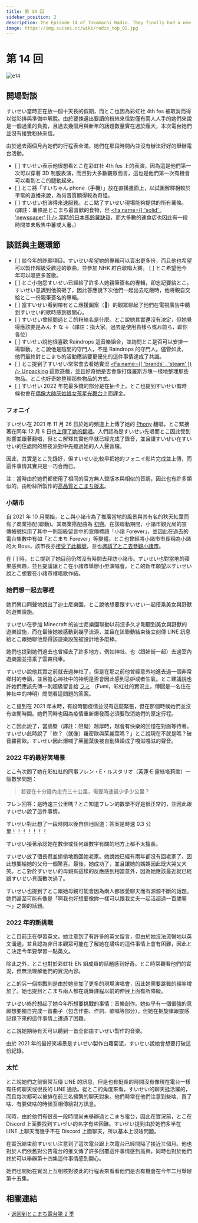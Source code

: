 ```yaml
---
title: 第 14 回
sidebar_position: 2
description: The Episode 14 of Tokomachi Radio. They finally had a new episode after nearly 3-month-long gap and had so much to talk about.
image: https://img.suisei.cc/wiki/radio_top_02.jpg
---
```



# 第 14 回

<Date D="2022-01-26" />

![e14](/img/radio/20220126.jpg)

> <YTLink Id="a4GYz0rcqyM" />

## 開場對談

すいせい當時正在放一個十天長的假期，而とこ也因為彩虹社 4th fes 被取消而得以從彩排與準備中解脫。由於要揀選出要讀的粉絲來信對僅有兩人人手的她們來說是一個過重的負擔，且過去幾個月與新年的話題數量實在過於龐大，本次電台她們並沒有接受粉絲來信。

由於過去兩個月內她們的行程表全滿，她們在那段時間內並沒有辦法好好的舉辦電台活動。

- [ <YTTime Id="a4GYz0rcqyM" Time="04:42" /> ] すいせい表示他很想看とこ在彩虹社 4th fes 上的表演，因為這是他們第一次可以穿著 3D 制服表演，而且對大多數觀眾而言，這也是他們第一次有機會可以看到とこ的腿動起來。
- [ <YTTime Id="a4GYz0rcqyM" Time="06:00" /> ] とこ將「すいちゃん phone（手機）」放在直播畫面上，以試圖解釋相較於平常的直播來說，為何音質顯得較為奇怪。
- [ <YTTime Id="a4GYz0rcqyM" Time="08:25" /> ] すいせい扮演得來速服務。とこ點了すいせい現場能夠提供的所有薯條。(譯註：薯條是とこまち最喜歡的食物，但 [<Fa name={[ 'solid' , 'newspaper' ]} /> 當時的日本馬鈴薯缺貨](https://news.yahoo.co.jp/articles/2c585d808338d4b914458f790f3fec7ca11e008a)，而大多數的速食店也因此有一段時間並未販售中薯或大薯。)

## 談話與主題環節

- [ <YTTime Id="a4GYz0rcqyM" Time="10:21" /> ] 談今年的許願項目。すいせい希望她的專輯可以賣出更多份，而且他也希望可以製作超級受歡迎的歌曲，並參加 NHK 紅白歌唱大賽。 [ <YTTime Id="a4GYz0rcqyM" Time="18:50" Desc="" /> ] とこ希望他今年可以唱更多首歌。
- [ <YTTime Id="a4GYz0rcqyM" Time="12:20" /> ] とこ小抱怨すいせい已經給了許多人她親筆簽名的專輯，卻忘記要給とこ。すいせい意識到他搞砸了，因此答應說下次他們一起出去吃飯時，他將親自交給とこ一份親筆簽名的專輯。
- [ <YTTime Id="a4GYz0rcqyM" Time="15:14" /> ] 當すいせい看到帶有とこ應援圖案（:tropical_drink:）的觀眾聊起了他們在電視廣告中聽到すいせい的歌時感到很開心。
- [ <YTTime Id="a4GYz0rcqyM" Time="15:50" /> ] すいせい曾經問過とこ的粉絲名是什麼。とこ說她其實還沒有決定，但她覺得應該要是みん ↑ な ↓（譯註：指大家。過去是使用貴樣ら或お前ら，即你各位）
- [ <YTTime Id="a4GYz0rcqyM" Time="17:40" /> ] すいせい說他很喜歡 Raindrops 這音樂組合，並詢問とこ是否可以安排一場聯動。とこ說他是陰間的守門人，不是 Raindrops 的守門人。儘管如此，他們最終對とこまち的活動應該要更優先的這件事情達成了共識。
- [ <YTTime Id="a4GYz0rcqyM" Time="20:00" /> ] とこ提到了すいせい常常會去看她實況 [<Fa name={[ 'brands' , 'steam' ]} /> Unpacking](https://store.steampowered.com/app/1135690/Unpacking/) 這款遊戲，並且好奇她是否會像打俄羅斯方塊一樣地整理那些物品。とこ也好奇她整理那些物品的方式。
- [ <YTTime Id="a4GYz0rcqyM" Time="59:07" /> ] すいせい 2022 年花最多錢的部分是在抽卡上。とこ也提到すいせい有時候也會在[偶像大師灰姑娘女孩星光舞台](https://en.wikipedia.org/wiki/The_Idolmaster_Cinderella_Girls:_Starlight_Stage)上面課金。

### フォニイ

> <YTTime Id="a4GYz0rcqyM" Time="22:05" Desc="とこまち討論フォニイ (Phony)" />

すいせい在 2021 年 11 月 26 日於她的頻道上上傳了她的 [<SNSIcon /> Phony](https://www.youtube.com/watch?v=N029UUlH1Dc) 翻唱。とこ緊接著在同年 12 月 8 日也[上傳了她的翻唱](https://www.youtube.com/watch?v=g_vV3bE3GNo)。人們認為是すいせい先唱而とこ因此受到影響並跟著翻唱，但とこ解釋其實他早就已經完成了錄音，並且讓すいせい在すいせい的住處開的熬夜派對中先聽過她的人人聲音檔。

因此，其實是とこ先錄好，但すいせい比較早把她的フォニイ影片完成並上傳，而這件事情其實只是一巧合而已。

注：當時由於她們都使用了相同的官方無人聲版本與相似的音調，因此也有許多類似的，由粉絲所製作的[高品質とこまち版本](https://www.youtube.com/watch?v=Do6onbPJOGE)。

### 小諸市

> <YTTime Id="a4GYz0rcqyM" Time="24:25" Desc="とこ想要有一天去小諸市參觀" />

自 2021 年 10 月開始，とこ與小諸市為了推廣當地的風景與其有名的秋天紅葉而有了商業搭配(聯動)。其商業搭配曲為 [<SNSIcon /> 初戀](https://www.youtube.com/watch?v=G7aJCz6E_YY)。在該聯動期間，小諸市觀光局的宣傳帳號採用了其中一則超級留言中的宣傳標語「小諸 Forever」，並因此在過去的電台集數中有如「とこまち Forever」等變體。とこ也曾經將小諸市市長稱為小諸的大 Boss，該市長亦[接受了此稱號](https://twitter.com/komorojin/status/1451551560266248194)，並也[邀請了とこ去參觀小諸市](https://twitter.com/komorojin/status/1450737738416734210)。

在 [ <YTTime Id="a4GYz0rcqyM" Time="24:25" /> ] 時，とこ提到了她目前仍然沒有時間去拜訪小諸市。すいせい也對當地的蘋果感興趣，並且提議讓とこ在小諸市舉辦小型演唱會。とこ的新年願望以すいせい說とこ想要在小諸市裡唱歌作結。

### 她們想一起去哪裡

> <YTTime Id="a4GYz0rcqyM" Time="25:53" Desc="她們想一起去哪裡呢？" />

她們異口同聲地說出了迪士尼樂園。とこ說他想要跟すいせい一起搭乘美女與野獸的遊樂設施。

すいせい在參加 Minecraft 的迪士尼樂園聯動以前沒多久才剛聽到美女與野獸的遊樂設施，而在最後她被感動到幾乎流淚，並且在該聯動結束後立刻傳 LINE 訊息給とこ跟她聊他覺得該遊樂設施被設計地多麼棒。

她們也提到她們過去也曾經去了許多地方，例如神社、也（跟姉街一起）去過室內遊樂園並搭乘了雲霄飛車。

すいせい說他其實之前就去過神社了，但是在那之前他曾經意外地進去過一個非常鄉村的寺廟，並且擔心神社中的神明是否會因此感到忌妒或者生氣。とこ建議說也許她們應該先傳一則超級留言給 [<SNSIcon /> フミ](https://www.youtube.com/channel/UCwrjITPwG4q71HzihV2C7Nw) （Fumi，彩虹社的實況主，傳聞是一名住在神社中的神明）問問看這問題的答案。

> <YTTime Id="a4GYz0rcqyM" Time="33:37" Desc="依舊等待可以一起出去玩的機會" />

とこ提到在 2021 年末時，有段時間疫情並沒有這麼緊張，但在那個時候她們並沒有空閒時間。她們同時也因為疫情重新爆發而必須要取消她們的原定行程。

とこ因此說了，當牆壁（譯註：阻礙）越厚時，越會有快樂的回憶在對面等待著。すいせい此時說了「欸？（就像）羅密歐與茱麗葉嗎？」とこ說現在不就是嗎？破音羅密歐。すいせい因此爆喊了茱麗葉後被自動降躁成了嘎滋嘎滋的聲音。

### 2022 年的最好笑場景

> <YTTime Id="Ql5YkeQ6iDg" Time="34:30" Desc="とこ那邊" />

とこ有次問了她在彩虹社的同事フレン・E・ルスタリオ（芙蓮·E·露絲塔莉歐）一個數學問題：

> 若要在十分鐘內走完三十公里，需要時速最少多少公里？

フレン回答：是時速三公里嗎？とこ知道フレン的數學不好是很正常的，並因此跟すいせい說了這件事情。

すいせい對此想了一段時間以後自信地說道：答案是時速 0.3 公里！！！！！！！

すいせい接著承認她在數學或任何跟數字有關的地方上都不太擅長。

> <YTTime Id="Ql5YkeQ6iDg" Time="40:00" Desc="すいせい那邊" />

すいせい放了個長假並偷偷地跑回她老家。她說她已經有兩年都沒有回老家了，因此想要給她的父母一個驚喜。最後，她成功了，並且讓她的媽媽因此既大哭又大笑。とこ對於すいせい的母親有這樣的反應感到相當意外，因為她應該最近就已經跟すいせい見面數次過了。

すいせい也提到了とこ跟她母親可能會因為兩人都很愛聊天而有源源不斷的話題。她們甚至可能有像是「啊我也好想要像妳一樣可以跟我丈夫一起活超過一百歲喔～」之類的話題。

### 2022 年的新挑戰

> <YTTime Id="Ql5YkeQ6iDg" Time="45:06" Desc="とこ那邊" />

とこ目前正在學習英文。她注意到了有許多的英文留言，但由於她沒法流暢地以英文溝通，並且認為非日本觀眾可能在了解她在講啥的這件事情上會有困難，因此とこ決定今年要學習一點英文。

除此之外，とこ也對於彩虹社 EN 組成員的話題感到好奇。とこ時常觀看他們的實況，但無法理解他們的實況內容。

とこ的另一個挑戰則是由於她參加了更多的現場演唱會，因此她需要跳舞的頻率增加了。她也提到とこまち兩人都在跳舞課程以前的伸展上面有所障礙。

> <YTTime Id="Ql5YkeQ6iDg" Time="50:20" Desc="すいせい那邊" />

すいせい終於想起了她今年所想要挑戰的事情：音樂創作。她似乎有一個很強的意願想要獨自完成一首曲子（包含作曲、作詞、歌唱等部分）。但她在把旋律跟靈感記錄下來的這件事情上遭遇了困難。

とこ說她期待有天可以聽到一首全部由すいせい製作的音樂。

由於 2021 年的最好笑場景是すいせい製作白蘿蔔泥，すいせい說她會想要打破這份紀錄。

### 太忙

> <YTTime Id="a4GYz0rcqyM" Time="61:39" Desc="LINE 與 Discord" />

とこ說她們之前很常互傳 LINE 的訊息，但是也有挺長的時間沒有像現在電台一樣有任何聊天或很長的 LINE 通話。從とこ的角度來看，すいせい的聊天挺活躍的，而且每次都可以被排在前三名頻繁的聊天對象。他們時常在他們注意到些啥、買了啥、有要做啥的時候互相傳給對方訊息。

同時，由於他們有很長一段時間尚未舉辦過とこまち電台，因此在實況前，とこ在 Discord 上面要找到すいせい的名字有些困難。すいせい提到由於她們多半在 LINE 上聊天而幾乎不在 Discord 上面聊天，所以基本上沒啥問題。

> <YTTime Id="a4GYz0rcqyM" Time="63:15" Desc="間隔許久" />

在實況結束前すいせい注意到了這次電台跟上次電台已經間隔了接近三個月。他也對於人們依舊對公告電台的推文傳了許多回覆這件事情感到高興，同時也對於他們終於可以舉辦第十四集這件事情感到開心。

她們也開始在實況上互相核對彼此的行程表來看看他們是否有機會在今年二月舉辦第十五集。

## 相關連結

・[返回到とこまち電台第 2 季](/radio/tokomachi_radio_s2#episode-14)

